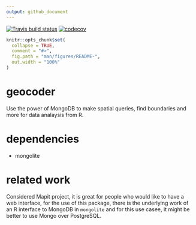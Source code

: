 ```yaml
---
output: github_document
---
```


[![Travis build status](https://travis-ci.org/layik/geocoder.svg?branch=master)](https://travis-ci.org/layik/geocoder)
[![codecov](https://codecov.io/gh/layik/geocoder/branch/master/graph/badge.svg)](https://codecov.io/gh/layik/geocoder)

<!-- README.md is generated from README.Rmd. Please edit that file -->

```r
knitr::opts_chunk$set(
  collapse = TRUE,
  comment = "#>",
  fig.path = "man/figures/README-",
  out.width = "100%"
)
```

# geocoder
Use the power of MongoDB to make spatial queries, find boundaries and more for data analaysis from R.

# dependencies
* mongolite

# related work
Considered Mapit project, it is great for people who would like to have a web interface, for the use of this package, there is the underlying work of an R interface to MongoDB in `mongolite` and for this use casee, it might be better to use Mongo over PostgreSQL. 
